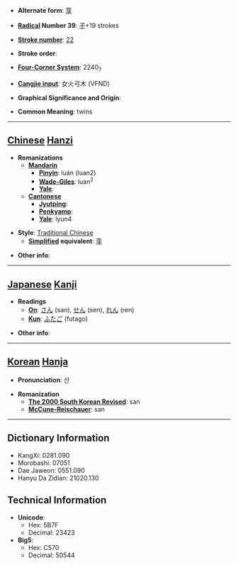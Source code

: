 * '''Alternate form''': [[孪]]

* '''[[Wiktionary:Chinese radical index| Radical]] Number 39''': [[Wiktionary:Chinese radical index 子|子]]+19 strokes

* '''[[Wiktionary:Chinese total strokes index|Stroke number]]''': [[Wiktionary:Chinese total strokes index 22|22]]

* '''Stroke order''': 

* '''[[Wiktionary:Chinese four corner index|Four-Corner System]]''': 2240<sub>7</sub>

* '''[[Wiktionary:Chinese Cangjie index|Cangjie input]]''': 女火弓木 (VFND)

* '''Graphical Significance and Origin''': 

* '''Common Meaning''': twins

----

== [[Chinese]] [[Hanzi]] ==

* '''Romanizations'''
** '''[[Mandarin]]'''
*** '''[[Pinyin]]''': luán (luan2)
*** '''[[Wade-Giles]]''': luan<sup>2</sup>
*** '''[[Yale]]''': 
** '''[[Cantonese]]'''
*** '''[[Jyutping]]''':
*** '''[[Penkyamp]]''': 
*** '''[[Yale]]''': lyun4

* '''Style''': [[Traditional Chinese]] 
** '''[[Simplified Chinese|Simplified]] equivalent''': [[孪]]

* '''Other info''': 

----

== [[Japanese]] [[Kanji]] ==

* '''Readings'''
** '''[[On]]''': [[さん]] (san), [[せん]] (sen), [[れん]] (ren)
** '''[[Kun]]''': [[ふたご]] (futago)

* '''Other info''':  

----

== [[Korean]] [[Hanja]] ==

* '''Pronunciation''': 산

* '''Romanization'''
** '''[[The 2000 South Korean Revised Romanization|The 2000 South Korean Revised]]''': san
** '''[[McCune-Reischauer]]''': san

----

== Dictionary Information ==

* KangXi: 0281.090
* Morobashi: 07051
* Dae Jaweon: 0551.090
* Hanyu Da Zidian: 21020.130

== Technical Information ==

* '''Unicode''':
** Hex: 5B7F
** Decimal: 23423
* '''Big5''':
** Hex: C570
** Decimal: 50544